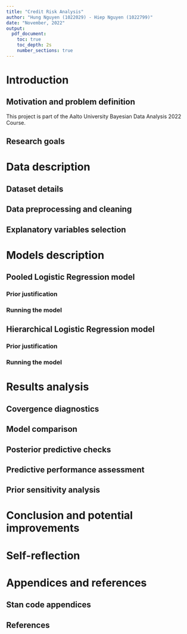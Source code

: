 ```yaml
---
title: "Credit Risk Analysis"
author: "Hung Nguyen (1022029) - Hiep Nguyen (1022799)"
date: "November, 2022"
output: 
  pdf_document:
    toc: true
    toc_depth: 2s
    number_sections: true
---
```


# Introduction

## Motivation and problem definition
This project is part of the Aalto University Bayesian Data Analysis 2022 Course. 

## Research goals

# Data description

## Dataset details 

## Data preprocessing and cleaning

## Explanatory variables selection

# Models description

## Pooled Logistic Regression model

### Prior justification

### Running the model

## Hierarchical Logistic Regression model

### Prior justification

### Running the model

# Results analysis

## Covergence diagnostics

## Model comparison

## Posterior predictive checks

## Predictive performance assessment

## Prior sensitivity analysis

# Conclusion and potential improvements

# Self-reflection

# Appendices and references

## Stan code appendices

## References 

